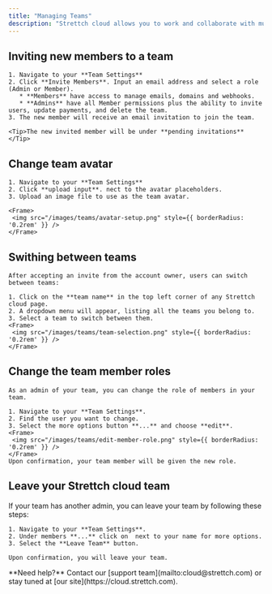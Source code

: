 ```yaml
---
title: "Managing Teams"
description: "Strettch cloud allows you to work and collaborate with multiple team members"
---
```


## Inviting new members to a team 


    1. Navigate to your **Team Settings**
    2. Click **Invite Members**. Input an email address and select a role (Admin or Member).
       * **Members** have access to manage emails, domains and webhooks.
       * **Admins** have all Member permissions plus the ability to invite users, update payments, and delete the team.
    3. The new member will receive an email invitation to join the team.
    
    <Tip>The new invited member will be under **pending invitations**</Tip>

## Change team avatar 


    1. Navigate to your **Team Settings**
    2. Click **upload input**. nect to the avatar placeholders.
    3. Upload an image file to use as the team avatar.

    <Frame>
     <img src="/images/teams/avatar-setup.png" style={{ borderRadius: '0.2rem' }} />
    </Frame>

## Swithing between teams 

    After accepting an invite from the account owner, users can switch between teams:

    1. Click on the **team name** in the top left corner of any Strettch cloud page.
    2. A dropdown menu will appear, listing all the teams you belong to.
    3. Select a team to switch between them.
    <Frame>
     <img src="/images/teams/team-selection.png" style={{ borderRadius: '0.2rem' }} />
    </Frame>

## Change the team member roles

    As an admin of your team, you can change the role of members in your team.

    1. Navigate to your **Team Settings**.
    2. Find the user you want to change.
    3. Select the more options button **...** and choose **edit**.
    <Frame>
     <img src="/images/teams/edit-member-role.png" style={{ borderRadius: '0.2rem' }} />
    </Frame>
    Upon confirmation, your team member will be given the new role.

## Leave your Strettch cloud team

   If your team has another admin, you can leave your team by following these steps:

    1. Navigate to your **Team Settings**.
    2. Under members **...** click on  next to your name for more options.
    3. Select the **Leave Team** button.
     
    Upon confirmation, you will leave your team.

<Note>
  **Need help?** Contact our [support team](mailto:cloud@strettch.com) or stay tuned at [our site](https://cloud.strettch.com).
</Note>
